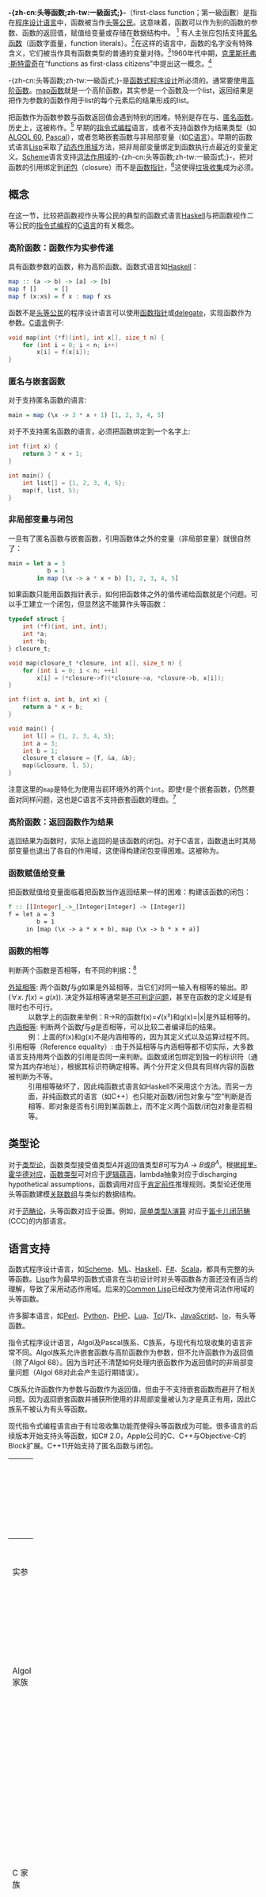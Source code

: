 {{编程范式}}
'''-{zh-cn:头等函数;zh-tw:一級函式;}-'''（first-class function；第一級函數）是指在[[程序设计语言|程序设计语言]]中，函数被当作[[头等公民|头等公民]]。这意味着，函数可以作为别的函数的参数、函数的返回值，赋值给变量或存储在数据结构中。 <ref>{{cite book|first1=Harold|last1=Abelson|authorlink1=Harold Abelson|first2=Gerald Jay|last2=Sussman|authorlink2=Gerald Jay Sussman|title=[[Structure_and_Interpretation_of_Computer_Programs|Structure and Interpretation of Computer Programs]]|at=Section 1.3 [http://mitpress.mit.edu/sicp/full-text/book/book-Z-H-12.html#call_footnote_Temp_121 Formulating Abstractions with Higher-Order Procedures]|publisher=MIT Press|year=1984|isbn=0-262-01077-1}}</ref> 有人主张应包括支持[[匿名函数|匿名函数]]（函数字面量，function literals）。<ref name="test">[http://www.worldcat.org/oclc/222529448 Programming language pragmatics], by Michael Lee Scott, section 11.2 "Functional Programming".</ref>在这样的语言中，函数的名字没有特殊含义，它们被当作具有函数类型的普通的变量对待。<ref>{{cite journal |title=The Implementation of Lua 5.0 |author1=Roberto Ierusalimschy |author1-link=Roberto Ierusalimschy |author2=Luiz Henrique de Figueiredo |author3=Waldemar Celes |url=http://www.lua.org/doc/jucs05.pdf |journal= |author= |access-date=2015-06-15 |archive-url=https://web.archive.org/web/20170623052107/http://www.lua.org/doc/jucs05.pdf |archive-date=2017-06-23 |dead-url=yes }}</ref>1960年代中期，[[克里斯托弗·斯特雷奇|克里斯托弗·斯特雷奇]]在“functions as first-class citizens”中提出这一概念。<ref name=strachey>{{cite journal |last1=Burstall |first1=Rod |last2=Strachey |first2=Christopher |title=Understanding Programming Languages |journal=[[Higher-Order_and_Symbolic_Computation|Higher-Order and Symbolic Computation]] |date=2000 |volume=13 |issue=52 |pages=11-49 |doi=10.1023/A:1010052305354 |url=http://www.cs.cmu.edu/~crary/819-f09/Strachey67.pdf |deadurl=yes |archiveurl=https://web.archive.org/web/20100216060948/http://www.cs.cmu.edu/~crary/819-f09/Strachey67.pdf |archivedate=2010-02-16 |access-date=2015-06-15 }} (also  on 2010-02-16</ref>

-{zh-cn:头等函数;zh-tw:一級函式;}-是[[函数式程序设计|函数式程序设计]]所必须的。通常要使用[[高阶函数|高阶函数]]。[[map_(高阶函数)|map函数]]就是一个高阶函数，其实参是一个函数及一个list，返回结果是把作为参数的函数作用于list的每个元素后的结果形成的list。 

把函数作为函数参数与函数返回值会遇到特别的困难。特别是存在{{tsl|en|non-local variable|非局部变量}}与{{tsl|en|nested function|嵌套函数}}、[[匿名函数|匿名函数]]。历史上，这被称作{{tsl|en|funarg problem|函数参数问题}}。<ref>[[Joel_Moses|Joel Moses]]. [https://dspace.mit.edu/handle/1721.1/5854 "The Function of FUNCTION in LISP, or Why the FUNARG Problem Should be Called the Environment Problem"] {{Wayback|url=https://dspace.mit.edu/handle/1721.1/5854 |date=20150403010815 }}. MIT AI Memo 199, 1970.</ref> 早期的[[指令式编程|指令式编程]]语言，或者不支持函数作为结果类型（如[[ALGOL_60|ALGOL 60]], [[Pascal_(编程语言)|Pascal]]），或者忽略嵌套函数与非局部变量（如[[C语言|C语言]]）。早期的函数式语言[[Lisp|Lisp]]采取了[[动态作用域|动态作用域]]方法，把非局部变量绑定到函数执行点最近的变量定义。[[Scheme|Scheme]]语言支持[[词法作用域|词法作用域]]的-{zh-cn:头等函数;zh-tw:一級函式;}-，把对函数的引用绑定到[[闭包_(计算机科学)|闭包]]（closure）而不是[[函数指针|函数指针]]，<ref name="strachey"/>这使得[[垃圾收集_(计算机科学)|垃圾收集]]成为必须。

== 概念==
在这一节，比较把函数视作头等公民的典型的函数式语言[[Haskell|Haskell]]与把函数视作二等公民的[[指令式编程|指令式编程]]的[[C语言|C语言]]的有关概念。 

=== 高阶函数：函数作为实参传递 ===
{{further|高阶函数}}
具有函数参数的函数，称为高阶函数。函数式语言如[[Haskell|Haskell]]：
<syntaxhighlight lang="haskell">
map :: (a -> b) -> [a] -> [b]
map f []     = []
map f (x:xs) = f x : map f xs
</syntaxhighlight>

函数不是[[头等公民|头等公民]]的程序设计语言可以使用[[函数指针|函数指针]]或[[Delegate_(CLI)|delegate]]，实现函数作为参数。[[C语言|C语言]]例子:
<syntaxhighlight lang="c">
void map(int (*f)(int), int x[], size_t n) {
    for (int i = 0; i < n; i++)
        x[i] = f(x[i]);
}
</syntaxhighlight>
 
=== 匿名与嵌套函数 ===
{{further|匿名函数|嵌套函数}}
对于支持匿名函数的语言:
<syntaxhighlight lang="haskell">
main = map (\x -> 3 * x + 1) [1, 2, 3, 4, 5]
</syntaxhighlight>

对于不支持匿名函数的语言，必须把函数绑定到一个名字上:
<syntaxhighlight lang="c">
int f(int x) {
    return 3 * x + 1;
}

int main() {
    int list[] = {1, 2, 3, 4, 5};
    map(f, list, 5);
}
</syntaxhighlight>

=== 非局部变量与闭包 ===
{{further|非局部变量|闭包 (计算机科学)}}

一旦有了匿名函数与嵌套函数，引用函数体之外的变量（非局部变量）就很自然了： 
<syntaxhighlight lang="haskell">
main = let a = 3
           b = 1
        in map (\x -> a * x + b) [1, 2, 3, 4, 5]
</syntaxhighlight>

如果函数只能用函数指针表示，如何把函数体之外的值传递给函数就是个问题。可以手工建立一个闭包，但显然这不能算作头等函数：
<syntaxhighlight lang="c">
typedef struct {
    int (*f)(int, int, int);
    int *a;
    int *b;
} closure_t;

void map(closure_t *closure, int x[], size_t n) {
    for (int i = 0; i < n; ++i)
        x[i] = (*closure->f)(*closure->a, *closure->b, x[i]);
}

int f(int a, int b, int x) {
    return a * x + b;
}

void main() {
    int l[] = {1, 2, 3, 4, 5};
    int a = 3;
    int b = 1;
    closure_t closure = {f, &a, &b};
    map(&closure, l, 5);
}
</syntaxhighlight>
注意这里的<code>map</code>是特化为使用当前环境外的两个<code>int</code>。即使<code>f</code>是个嵌套函数，仍然要面对同样问题，这也是C语言不支持嵌套函数的理由。<ref>"If you try to call the nested function through its address after the containing function has exited, all hell will break loose." ([http://gcc.gnu.org/onlinedocs/gcc-4.1.2/gcc/Nested-Functions.html#Nested-Functions GNU Compiler Collection: Nested Functions] {{Wayback|url=http://gcc.gnu.org/onlinedocs/gcc-4.1.2/gcc/Nested-Functions.html#Nested-Functions |date=20160303224649 }})</ref>

=== 高阶函数：返回函数作为结果 ===
返回结果为函数时，实际上返回的是该函数的闭包。对于C语言，函数退出时其局部变量也退出了各自的作用域，这使得构建闭包变得困难。这被称为{{tsl|en|upwards funarg problem|函数参数问题|向上的函数参数问题}}。

=== 函数赋值给变量 ===
把函数赋值给变量面临着把函数当作返回结果一样的困难：构建该函数的闭包： 
<syntaxhighlight lang="haskell">
f :: [[Integer]_->_[Integer|Integer] -> [Integer]]
f = let a = 3
        b = 1
     in [map (\x -> a * x + b), map (\x -> b * x + a)]
</syntaxhighlight>

=== 函数的相等 === 
判断两个函数是否相等，有不同的判据：<ref>[[Andrew_W._Appel|Andrew W. Appel]] (1995). [http://www.cs.princeton.edu/~appel/papers/conteq.pdf "Intensional Equality ;=) for Continuations"] {{Wayback|url=http://www.cs.princeton.edu/~appel/papers/conteq.pdf |date=20160304023011 }}.</ref>

; [[外延性|外延相等]]: 两个函数''f''与''g''如果是外延相等，当它们对同一输入有相等的输出。即(∀''x''. ''f''(''x'') = ''g''(''x'')). 决定外延相等通常是[[不可判定问题|不可判定问题]]，甚至在函数的定义域是有限时也不可行。 
: 以数学上的函数来举例：R→R的函数f(x)=√(x²)和g(x)=|x|是外延相等的。
; [[描述法_(集合论)|内涵相等]]: 判断两个函数''f''与''g''是否相等，可以比较二者编译后的结果。 
: 例：上面的f(x)和g(x)不是内涵相等的，因为其定义式以及运算过程不同。
; 引用相等（Reference equality）: 由于外延相等与内涵相等都不切实际，大多数语言支持用两个函数的引用是否同一来判断。函数或闭包绑定到独一的标识符（通常为其内存地址），根据其标识符确定相等。两个分开定义但具有同样内容的函数被判断为不等。
: 引用相等破坏了{{tsl|en|referential transparency (computer science)|引用透明}}，因此纯函数式语言如Haskell不采用这个方法。而另一方面，非纯函数式的语言（如C++）也只能对函数/闭包对象与“空”判断是否相等、即对象是否有引用到某函数上，而不定义两个函数/闭包对象是否相等。

== 类型论 ==
{{main|函数类型}}
对于[[类型论|类型论]]，函数类型接受值类型''A''并返回值类型''B''可写为''A'' → ''B''或''B''<sup>''A''</sup>。根据[[柯里-霍华德对应|柯里-霍华德对应]]，[[函数类型|函数类型]]可对应于[[蕴涵|逻辑蕴涵]]，lambda抽象对应于discharging hypothetical assumptions，函数调用对应于[[肯定前件|肯定前件]]推理规则。类型论还使用头等函数建模[[关联数组|关联数组]]与类似的数据结构。 

对于[[范畴论|范畴论]]，头等函数对应于{{tsl|en|closed category}}设置。例如，[[简单类型λ演算|简单类型λ演算]] 对应于[[笛卡儿闭范畴|笛卡儿闭范畴]](CCC)的内部语言。 

== 语言支持 ==
函数式程序设计语言，如[[Scheme|Scheme]]、[[ML语言|ML]]、[[Haskell|Haskell]]、[[F#|F#]]、[[Scala|Scala]]，都具有完整的头等函数。[[Lisp|Lisp]]作为最早的函数式语言在当初设计时对头等函数各方面还没有适当的理解，导致了采用动态作用域。后来的[[Common_Lisp|Common Lisp]]已经改为使用词法作用域的头等函数。 

许多脚本语言，如[[Perl|Perl]]、[[Python|Python]]、[[PHP|PHP]]、[[Lua|Lua]]、[[Tcl|Tcl]]/Tk、[[JavaScript|JavaScript]]、[[Io_(编程语言)|Io]]，有头等函数。

指令式程序设计语言，Algol及Pascal族系、C族系，与现代有垃圾收集的语言非常不同。Algol族系允许嵌套函数与高阶函数作为参数，但不允许函数作为返回值（除了Algol 68）。因为当时还不清楚如何处理内嵌函数作为返回值时的非局部变量问题（Algol 68对此会产生运行期错误）。 

C族系允许函数作为参数与函数作为返回值，但由于不支持嵌套函数而避开了相关问题。因为返回嵌套函数并捕获所使用的非局部变量被认为才是真正有用，因此C族系不被认为有头等函数。 

现代指令式编程语言由于有垃圾收集功能而使得头等函数成为可能。很多语言的后续版本开始支持头等函数，如C# 2.0，Apple公司的C、C++与Objective-C的Block扩展。C++11开始支持了匿名函数与闭包。 
{| class=wikitable width=100% style="font-size: 85%"
! colspan=2 rowspan=2 | 语言 !! colspan=2 | [[高阶函数|高阶函数]] !! colspan=3 | [[非局部变量|非局部变量]] !! rowspan=2 | {{tsl|en|Partial application|部份应用}} !! rowspan=2 width=25% | 注释
|-
! 实参 !! 返回结果 !! [[嵌套函数|嵌套函数]] !! [[匿名函数|匿名函数]] !! [[闭包_(计算机科学)|闭包]]
|-
| rowspan=5 | Algol 家族 || [[ALGOL_60|ALGOL 60]] || {{yes}} || {{no}} || {{yes}} || {{no}} || {{no}} || {{no}} || rowspan=4 | 有[[函数类型|函数类型]]
|-
| [[ALGOL_68|ALGOL 68]] || {{yes}} || {{yes}}<ref name=compa68pascal>{{cite journal|page=319|title=A comparison of PASCAL and Algol 68|journal=The Computer Journal|volume=21|number=4|year=1977|first=A.S.|last=Tanenbaum|url=http://comjnl.oxfordjournals.org/content/21/4/316.full.pdf|doi=10.1093/comjnl/21.4.316}}</ref> || {{yes}} || {{yes}} || {{no}} || {{no}}
|-
| [[Pascal_(程式語言)|Pascal]] || {{yes}} || {{no}} || {{yes}} || {{no}} || {{no}} || {{no}}
|-
| [[Oberon|Oberon]] || {{yes}} || {{partial|Non-nested only}} || {{yes}} || {{no}} || {{no}} || {{no}}
|-
| [[Delphi|Delphi]] || {{yes}} || {{yes}} || {{yes}} || {{yes|2009}} || {{yes|2009}} || {{no}}
|-
| rowspan=9 | C 家族 || [[C语言|C]] || {{yes}} || {{yes}} || {{no}} || {{no}} || {{no}} || {{no}} || 有[[函数指针|函数指针]]
|-
| [[C++|C++]] || {{yes}} || {{yes}} || {{yes|C++11 closures<ref>[http://stackoverflow.com/a/4324829 Nested functions using lambdas/closures]</ref>}} || {{yes|C++11}}<ref name=doc1968>Doc No. [http://www.open-std.org/jtc1/sc22/wg21/docs/papers/2006/n1968.pdf 1968] {{Wayback|url=http://www.open-std.org/jtc1/sc22/wg21/docs/papers/2006/n1968.pdf |date=20110728051114 }}: V Samko; J Willcock, J Järvi, D Gregor, A Lumsdaine (February 26, 2006) ''Lambda expressions and closures for C++''</ref> || {{partial|C++11}}<ref name=doc1968/> || {{partial|C++11}} || 有函数指针、[[函数对象|函数对象]]。使用<code>std::bind</code>可显式部份应用。
|-
| [[C_Sharp_(programming_language)|C#]] || {{yes}} || {{yes}} || {{yes|7}} || {{yes|2.0 / 3.0}} || {{yes|2.0}} || {{yes|3.0}} || 有[[Delegate_(CLI)|delegate]](2.0)及lambda表达式(3.0)
|-
| [[Go|Go]] || {{yes}} || {{yes}} || {{yes}} || {{yes}} || {{yes}} || {{no}}
|-
| [[Objective-C|Objective-C]] || {{yes}} || {{yes}} || {{no}} || {{yes|2.0 + Blocks<ref>{{Cite web |url=http://developer.apple.com/mac/library/documentation/Cocoa/Conceptual/Blocks/Articles/00_Introduction.html |title=存档副本 |accessdate=2015-06-15 |archive-date=2010-08-21 |archive-url=https://web.archive.org/web/20100821123941/http://developer.apple.com/mac/library/documentation/Cocoa/Conceptual/Blocks/Articles/00_Introduction.html |dead-url=no }}</ref>}} || {{yes|2.0 + Blocks}} || {{no}} || 有函数指针
|-
| [[Java|Java]] || {{partial}} || {{partial}} || {{no}} || {{yes|Java 8}} || {{yes|Java 8}} || {{no}} || 有[[内部类|匿名内部类]].
|-
| [[Limbo|Limbo]] || {{yes}} || {{yes}} || {{yes}} || {{yes}} || {{yes}} || {{no}}
|-
| [[Newsqueak|Newsqueak]] || {{yes}} || {{yes}} || {{yes}} || {{yes}} || {{yes}} || {{no}}
|-
| [[Rust|Rust]] || {{yes}} || {{yes}} || {{yes}} || {{yes}} || {{yes}} || {{no}}
|-
| rowspan=6 | 函数式语言 || [[Lisp|Lisp]] || {{partial|Syntax}} || {{partial|Syntax}} || {{yes}} || {{yes}} || {{partial|Common Lisp}} || {{no}} || (见下)
|-
| [[Scheme|Scheme]] || {{yes}} || {{yes}} || {{yes}} || {{yes}} || {{yes}} || {{yes|SRFI 26}}<ref>{{Cite web |url=http://srfi.schemers.org/srfi-26/srfi-26.html |title=存档副本 |accessdate=2015-06-15 |archive-date=2015-05-15 |archive-url=https://web.archive.org/web/20150515101433/http://srfi.schemers.org/srfi-26/srfi-26.html |dead-url=no }}</ref> ||
|-
| [[Clojure|Clojure]] || {{yes}} || {{yes}} || {{yes}} || {{yes}} || {{yes}} || {{yes}} ||
|-
| [[ML语言|ML]] || {{yes}} || {{yes}} || {{yes}} || {{yes}} || {{yes}} || {{yes}} ||
|-
| [[Haskell|Haskell]] || {{yes}} || {{yes}} || {{yes}} || {{yes}} || {{yes}} || {{yes}} ||
|-
| [[Scala|Scala]] || {{yes}} || {{yes}} || {{yes}} || {{yes}} || {{yes}} || {{yes}} ||
|-
| rowspan=5 | 脚本语言 || [[JavaScript|JavaScript]] || {{yes}} || {{yes}} || {{yes}} || {{yes}} || {{yes}} || {{yes|ECMAScript 5}} || 用户代码在ES3上有部份应用 <ref>{{Cite web |url=http://ejohn.org/blog/partial-functions-in-javascript/ |title=存档副本 |accessdate=2015-06-15 |archive-date=2015-05-21 |archive-url=https://web.archive.org/web/20150521153227/http://ejohn.org/blog/partial-functions-in-javascript/ |dead-url=no }}</ref>
|-
| [[PHP|PHP]] || {{yes}} || {{yes}} || {{yes|5.3 closures}} || {{yes|5.3 closures}} || {{yes|5.3 closures}} || {{no}} || 用户代码可有部份应用
|-
| [[Perl|Perl]] || {{yes}} || {{yes}} || {{yes|anonymous, 6}} || {{yes}} || {{yes}} || {{yes|6}}<ref>{{Cite web |url=http://perlgeek.de/blog-en/perl-5-to-6/28-currying.html |title=存档副本 |accessdate=2015-06-15 |archive-date=2011-03-19 |archive-url=https://web.archive.org/web/20110319235612/http://perlgeek.de/blog-en/perl-5-to-6/28-currying.html |dead-url=no }}</ref> || (见下)
|-
| [[Python|Python]] || {{yes}} || {{yes}} || {{yes}} || {{partial}} || {{yes}} || {{yes|2.5}}<ref>{{Cite web |url=https://docs.python.org/whatsnew/2.5.html#pep-309-partial-function-application |title=存档副本 |accessdate=2015-06-15 |archive-date=2012-10-22 |archive-url=https://web.archive.org/web/20121022064315/http://docs.python.org/whatsnew/2.5.html#pep-309-partial-function-application |dead-url=no }}</ref> || (见下)
|-
| [[Ruby|Ruby]] || {{partial|Syntax}} || {{partial|Syntax}} || {{no|Unscoped}} || {{yes}} || {{yes}} || {{partial|1.9}} || (见下)
|-
| rowspan=8 | 其他语言 || [[Io_(编程语言)|Io]] || {{yes}} || {{yes}} || {{yes}} || {{yes}} || {{yes}} || {{no}}
|-
| [[Maple_(software)|Maple]] || {{yes}} || {{yes}} || {{yes}} || {{yes}} || {{yes}} || {{no}} ||
|-
| [[Mathematica|Mathematica]] || {{yes}} || {{yes}} || {{yes}} || {{yes}} || {{yes}} || {{no}} ||
|-
| [[MATLAB|MATLAB]] || {{yes}} || {{yes}} || {{yes}} || {{yes}}<ref>{{Cite web |url=http://www.mathworks.co.uk/help/matlab/matlab_prog/anonymous-functions.html |title=存档副本 |accessdate=2015-06-15 |archive-date=2013-11-02 |archive-url=https://web.archive.org/web/20131102110613/http://www.mathworks.co.uk/help/matlab/matlab_prog/anonymous-functions.html |dead-url=no }}</ref> || {{yes}} || {{yes}} || 新的函数可自动产生部份应用<ref>{{Cite web |url=http://stackoverflow.com/questions/9154271/partial-function-evaluation-in-matlab |title=存档副本 |accessdate=2015-06-15 |archive-date=2015-05-13 |archive-url=https://web.archive.org/web/20150513035839/http://stackoverflow.com/questions/9154271/partial-function-evaluation-in-matlab |dead-url=no }}</ref>
|-
| [[Smalltalk|Smalltalk]] || {{yes}} || {{yes}} || {{yes}} || {{yes}} || {{yes}} || {{partial}} || 通过库可有部份应用
|-
| [[Fortran|Fortran]] || {{yes}} || {{yes}} || {{yes}} || {{no}} || {{no}} || {{no}} ||
|-
| [[Swift|Swift]] || {{yes}} || {{yes}} || {{yes}} || {{yes}} || {{yes}} || {{yes}} ||
|-
| [[Ada|Ada]]|| {{yes}} || {{yes}} || {{yes}} || {{no}} || {{partial|Downward Closure}} || {{no}} ||
|}
; C++: [[C++11|C++11]]闭包可捕获非局部变量通过传引用（不扩展非局部变量的生存期）或者传值的方式。 
; Java: [[Java_8|Java 8]]闭包仅能捕获[[immutable|immutable]] ("[[effectively_final|effectively final]]")局部变量。Java没有[[函数类型|函数类型]]。Java 8的匿名函数从上下文推导其类型，且必须是"functional interface" （只有一个方法的接口）。
; Lisp
: [[词法作用域|词法作用域]]Lisp的变种支持闭包。[[动态作用域|动态作用域]]的变种不支持闭包，需要特别构造闭包。<ref>{{Cite web |url=https://common-lisp.net/project/bknr/static/lmman/fd-clo.xml |title=Closures in ZetaLisp |access-date=2015-06-15 |archive-date=2012-03-19 |archive-url=https://web.archive.org/web/20120319071329/http://common-lisp.net/project/bknr/static/lmman/fd-clo.xml |dead-url=no }}</ref>
: [[Common_Lisp|Common Lisp]]，函数名字空间的函数的标识符不能用于头等函数的值的引用。必须要特殊运算符<code>function</code>来获取函数的值，如：<code>(function foo)</code>得到一个函数对象。<code>#'foo</code>是一个快捷表示。若想应用这样的函数对象，必须用<code>funcall</code> 函数：<code>(funcall #'foo bar baz)</code>.
; Perl
: Perl 5只允许匿名函数被嵌套。
; Python
: Python的匿名函数只允许表达式作为函数体。 
: 从2.5版，使用<code>functools.partial</code>来显式部分应用<ref>{{Cite web |url=https://docs.python.org/library/functools.html#functools.partial |title=functools.partial |access-date=2015-06-15 |archive-date=2012-10-18 |archive-url=https://web.archive.org/web/20121018064010/http://docs.python.org/library/functools.html#functools.partial }}</ref>，或从2.8版的<code>operator.methodcaller</code><ref>{{Cite web |url=https://docs.python.org/library/operator.html#operator.methodcaller |title=operator.methodcaller |access-date=2015-06-15 |archive-date=2012-10-26 |archive-url=https://web.archive.org/web/20121026114230/http://docs.python.org/library/operator.html#operator.methodcaller }}</ref>
; Ruby
: 普通函数的标识符不能用作值或传递。必须通过<code>Method</code>或<code>Proc</code>对象来获取头等数据。调用这种函数对象的语法不同于调用普通函数的语法。 
: 嵌套方法定义并不实际嵌套作用域。
: 用<code>curry</code>显式currying操作<ref>{{Cite web |url=http://www.ruby-doc.org/core-1.9.3/Proc.html#method-i-curry |title=存档副本 |access-date=2015-06-15 |archive-date=2022-06-03 |archive-url=https://web.archive.org/web/20220603113610/https://ruby-doc.org/core-1.9.3/Proc.html#method-i-curry }}</ref>

== 注释==
{{reflist|2}}

== 参考文献==
{{refbegin}}
* {{tsl|en|Leonidas Fegaras|}}. [https://web.archive.org/web/20110720102933/http://lambda.uta.edu/cse5317/l12.ppt "Functional Languages and Higher-Order Functions"]. CSE5317/CSE4305: Design and Construction of Compilers. University of Texas at Arlington.
{{refend}}

==参閲==
* {{tsl|en|Defunctionalization|}}
* [[eval|eval]]
* {{tsl|en|First-class message|}}
* {{en-link|Kappa演算|Kappa calculus}} – 排除了头等函数后的形式化
* [[编译器递归测试|编译器递归测试]]

==外部链接==
* [http://rosettacode.org/wiki/First-class_functions First-class functions]{{Wayback|url=http://rosettacode.org/wiki/First-class_functions |date=20100611155449 }} on [[Rosetta_Code|Rosetta Code]].
* [http://www.ibm.com/developerworks/linux/library/l-highfunc/index.html Higher order functions]{{Wayback|url=http://www.ibm.com/developerworks/linux/library/l-highfunc/index.html |date=20160303222113 }} at {{tsl|en|IBM developerWorks|}}
{{-}}
{{数据类型}}

[[Category:数据类型|Category:数据类型]]
[[Category:函數式編程|Category:函數式編程]]
[[Category:程序设计语言理论|Category:程序设计语言理论]]
[[Category:子程序|Category:子程序]]
